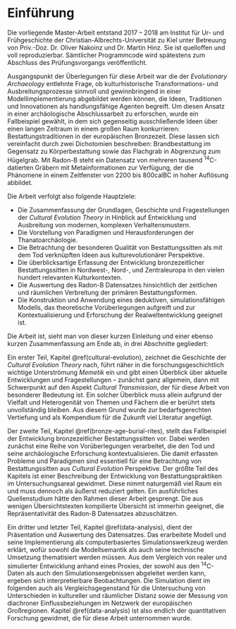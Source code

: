 # Einführung {#intro}

Die vorliegende Master-Arbeit entstand 2017 -- 2018 am Institut für Ur- und Frühgeschichte der Christian-Albrechts-Universität zu Kiel unter Betreuung von Priv.-Doz. Dr. Oliver Nakoinz und Dr. Martin Hinz. Sie ist quelloffen und voll reproduzierbar. Sämtlicher Programmcode wird spätestens zum Abschluss des Prüfungsvorgangs veröffentlicht.

Ausgangspunkt der Überlegungen für diese Arbeit war die der *Evolutionary Archaeology* entlehnte Frage, ob kulturhistorische Transformations- und Ausbreitungsprozesse sinnvoll und gewinnbringend in einer Modellimplementierung abgebildet werden können, die Ideen, Traditionen und Innovationen als handlungsfähige Agenten begreift. Um diesen Ansatz in einer archäologische Abschlussarbeit zu erforschen, wurde ein Fallbeispiel gewählt, in dem sich gegenseitig ausschließende Ideen über einen langen Zeitraum in einem großen Raum konkurrieren: Bestattungstraditionen in der europäischen Bronzezeit. Diese lassen sich vereinfacht durch zwei Dichotomien beschreiben: Brandbestattung im Gegensatz zu Körperbestattung sowie das Flachgrab in Abgrenzung zum Hügelgrab. Mit Radon-B steht ein Datensatz von mehreren tausend ^14^C-datierten Gräbern mit Metainformationen zur Verfügung, der die Phänomene in einem Zeitfenster von 2200 bis 800calBC in hoher Auflösung abbildet. 

Die Arbeit verfolgt also folgende Hauptziele: 

- Die Zusammenfassung der Grundlagen, Geschichte und Fragestellungen der *Cultural Evolution Theory* in Hinblick auf Entwicklung und Ausbreitung von modernen, komplexen Verhaltensmustern.
- Die Vorstellung von Paradigmen und Herausforderungen der Thanatoarchäologie.
- Die Betrachtung der besonderen Qualität von Bestattungssitten als mit dem Tod verknüpften Ideen aus kulturevolutionärer Perspektive.
- Die überblicksartige Erfassung der Entwicklung bronzezeitlicher Bestattungssitten in Nordwest-, Nord-, und Zentraleuropa in den vielen hundert relevanten Kulturkontexten.
- Die Auswertung des Radon-B Datensatzes hinsichtlich der zeitlichen und räumlichen Verbreitung der primären Bestattungsformen.
- Die Konstruktion und Anwendung eines deduktiven, simulationsfähigen Modells, das theoretische Vorüberlegungen aufgreift und zur Kontextualisierung und Erforschung der Realweltentwicklung geeignet ist.

Die Arbeit ist, sieht man von dieser kurzen Einleitung und einer ebenso kurzen Zusammenfassung am Ende ab, in drei Abschnitte gegliedert:

Ein erster Teil, Kapitel \@ref(cultural-evolution), zeichnet die Geschichte der *Cultural Evolution Theory* nach, führt näher in die forschungsgeschichtlich wichtige Unterströmung *Memetik* ein und gibt einen Überblick über aktuelle Entwicklungen und Fragestellungen -- zunächst ganz allgemein, dann mit Schwerpunkt auf den Aspekt *Cultural Transmission*, der für diese Arbeit von besonderer Bedeutung ist. Ein solcher Überblick muss allein aufgrund der Vielfalt und Heterogenität von Themen und Fächern die er berührt stets unvollständig bleiben. Aus diesem Grund wurde zur bedarfsgerechten Vertiefung und als Kompendium für die Zukunft viel Literatur angefügt.  

Der zweite Teil, Kapitel \@ref(bronze-age-burial-rites), stellt das Fallbeispiel der Entwicklung bronzezeitlicher Bestattungssitten vor. Dabei werden zunächst eine Reihe von Vorüberlegungen verarbeitet, die den Tod und seine archäologische Erforschung kontextualisieren. Die damit erfassten Probleme und Paradigmen sind essentiell für eine Betrachtung von Bestattungssitten aus *Cultural Evolution* Perspektive. Der größte Teil des Kapitels ist einer Beschreibung der Entwicklung von Bestattungspraktiken im Untersuchungsareal gewidmet. Diese nimmt naturgemäß viel Raum ein und muss dennoch als äußerst reduziert gelten. Ein ausführliches Quellenstudium hätte den Rahmen dieser Arbeit gesprengt. Die aus wenigen Übersichtstexten kompilierte Übersicht ist immerhin geeignet, die Repräsentativität des Radon-B Datensatzes abzuschätzen. 

Ein dritter und letzter Teil, Kapitel \@ref(data-analysis), dient der Präsentation und Auswertung des Datensatzes. Das erarbeitete Modell und seine Implementierung als computerbasiertes Simulationswerkzeug werden erklärt, wofür sowohl die Modellsemantik als auch seine technische Umsetzung thematisiert werden müssen. Aus dem Vergleich von realer und simulierter Entwicklung anhand eines Proxies, der sowohl aus den ^14^C-Daten als auch den Simulationsergebnissen abgeleitet werden kann, ergeben sich interpretierbare Beobachtungen. Die Simulation dient im folgenden auch als Vergleichsgegenstand für die Untersuchung von Unterschieden in kultureller und räumlicher Distanz sowie der Messung von diachroner Einflussbeziehungen im Netzwerk der europäischen Großregionen. Kapitel \@ref(data-analysis) ist also endlich der quantitativen Forschung gewidmet, die für diese Arbeit unternommen wurde.

